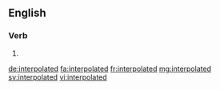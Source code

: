 ==English==

===Verb===
{{head|en}}

# {{en-past of|interpolate}}

[[de:interpolated]]
[[fa:interpolated]]
[[fr:interpolated]]
[[mg:interpolated]]
[[sv:interpolated]]
[[vi:interpolated]]